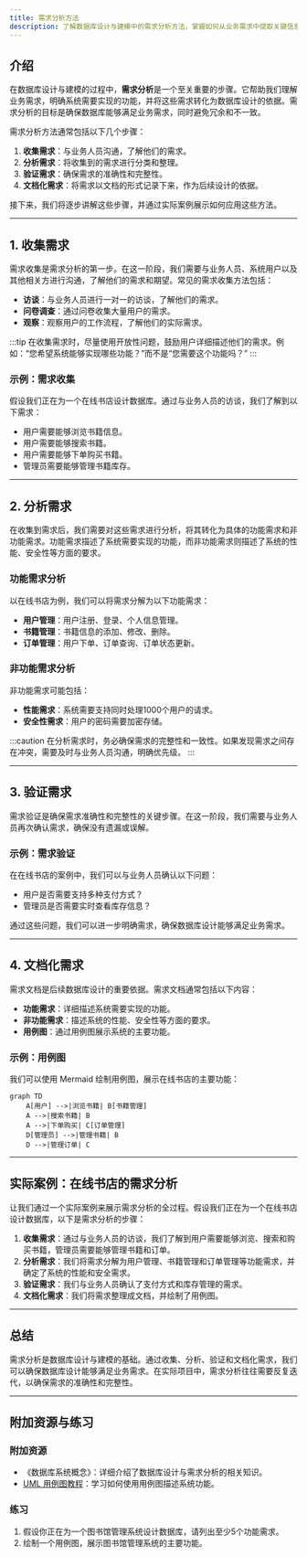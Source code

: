 ```yaml
---
title: 需求分析方法
description: 了解数据库设计与建模中的需求分析方法，掌握如何从业务需求中提取关键信息，并将其转化为数据库设计的依据。
---
```


## 介绍

在数据库设计与建模的过程中，**需求分析**是一个至关重要的步骤。它帮助我们理解业务需求，明确系统需要实现的功能，并将这些需求转化为数据库设计的依据。需求分析的目标是确保数据库能够满足业务需求，同时避免冗余和不一致。

需求分析方法通常包括以下几个步骤：
1. **收集需求**：与业务人员沟通，了解他们的需求。
2. **分析需求**：将收集到的需求进行分类和整理。
3. **验证需求**：确保需求的准确性和完整性。
4. **文档化需求**：将需求以文档的形式记录下来，作为后续设计的依据。

接下来，我们将逐步讲解这些步骤，并通过实际案例展示如何应用这些方法。

---

## 1. 收集需求

需求收集是需求分析的第一步。在这一阶段，我们需要与业务人员、系统用户以及其他相关方进行沟通，了解他们的需求和期望。常见的需求收集方法包括：
- **访谈**：与业务人员进行一对一的访谈，了解他们的需求。
- **问卷调查**：通过问卷收集大量用户的需求。
- **观察**：观察用户的工作流程，了解他们的实际需求。

:::tip
在收集需求时，尽量使用开放性问题，鼓励用户详细描述他们的需求。例如：“您希望系统能够实现哪些功能？”而不是“您需要这个功能吗？”
:::

### 示例：需求收集

假设我们正在为一个在线书店设计数据库。通过与业务人员的访谈，我们了解到以下需求：
- 用户需要能够浏览书籍信息。
- 用户需要能够搜索书籍。
- 用户需要能够下单购买书籍。
- 管理员需要能够管理书籍库存。

---

## 2. 分析需求

在收集到需求后，我们需要对这些需求进行分析，将其转化为具体的功能需求和非功能需求。功能需求描述了系统需要实现的功能，而非功能需求则描述了系统的性能、安全性等方面的要求。

### 功能需求分析

以在线书店为例，我们可以将需求分解为以下功能需求：
- **用户管理**：用户注册、登录、个人信息管理。
- **书籍管理**：书籍信息的添加、修改、删除。
- **订单管理**：用户下单、订单查询、订单状态更新。

### 非功能需求分析

非功能需求可能包括：
- **性能需求**：系统需要支持同时处理1000个用户的请求。
- **安全性需求**：用户的密码需要加密存储。

:::caution
在分析需求时，务必确保需求的完整性和一致性。如果发现需求之间存在冲突，需要及时与业务人员沟通，明确优先级。
:::

---

## 3. 验证需求

需求验证是确保需求准确性和完整性的关键步骤。在这一阶段，我们需要与业务人员再次确认需求，确保没有遗漏或误解。

### 示例：需求验证

在在线书店的案例中，我们可以与业务人员确认以下问题：
- 用户是否需要支持多种支付方式？
- 管理员是否需要实时查看库存信息？

通过这些问题，我们可以进一步明确需求，确保数据库设计能够满足业务需求。

---

## 4. 文档化需求

需求文档是后续数据库设计的重要依据。需求文档通常包括以下内容：
- **功能需求**：详细描述系统需要实现的功能。
- **非功能需求**：描述系统的性能、安全性等方面的要求。
- **用例图**：通过用例图展示系统的主要功能。

### 示例：用例图

我们可以使用 Mermaid 绘制用例图，展示在线书店的主要功能：

```mermaid
graph TD
    A[用户] -->|浏览书籍| B[书籍管理]
    A -->|搜索书籍| B
    A -->|下单购买| C[订单管理]
    D[管理员] -->|管理书籍| B
    D -->|管理订单| C
```

---

## 实际案例：在线书店的需求分析

让我们通过一个实际案例来展示需求分析的全过程。假设我们正在为一个在线书店设计数据库，以下是需求分析的步骤：

1. **收集需求**：通过与业务人员的访谈，我们了解到用户需要能够浏览、搜索和购买书籍，管理员需要能够管理书籍和订单。
2. **分析需求**：我们将需求分解为用户管理、书籍管理和订单管理等功能需求，并确定了系统的性能和安全需求。
3. **验证需求**：我们与业务人员确认了支付方式和库存管理的需求。
4. **文档化需求**：我们将需求整理成文档，并绘制了用例图。

---

## 总结

需求分析是数据库设计与建模的基础。通过收集、分析、验证和文档化需求，我们可以确保数据库设计能够满足业务需求。在实际项目中，需求分析往往需要反复迭代，以确保需求的准确性和完整性。

---

## 附加资源与练习

### 附加资源
- 《数据库系统概念》：详细介绍了数据库设计与需求分析的相关知识。
- [UML 用例图教程](https://www.uml-diagrams.org/use-case-diagrams.html)：学习如何使用用例图描述系统功能。

### 练习
1. 假设你正在为一个图书馆管理系统设计数据库，请列出至少5个功能需求。
2. 绘制一个用例图，展示图书馆管理系统的主要功能。
